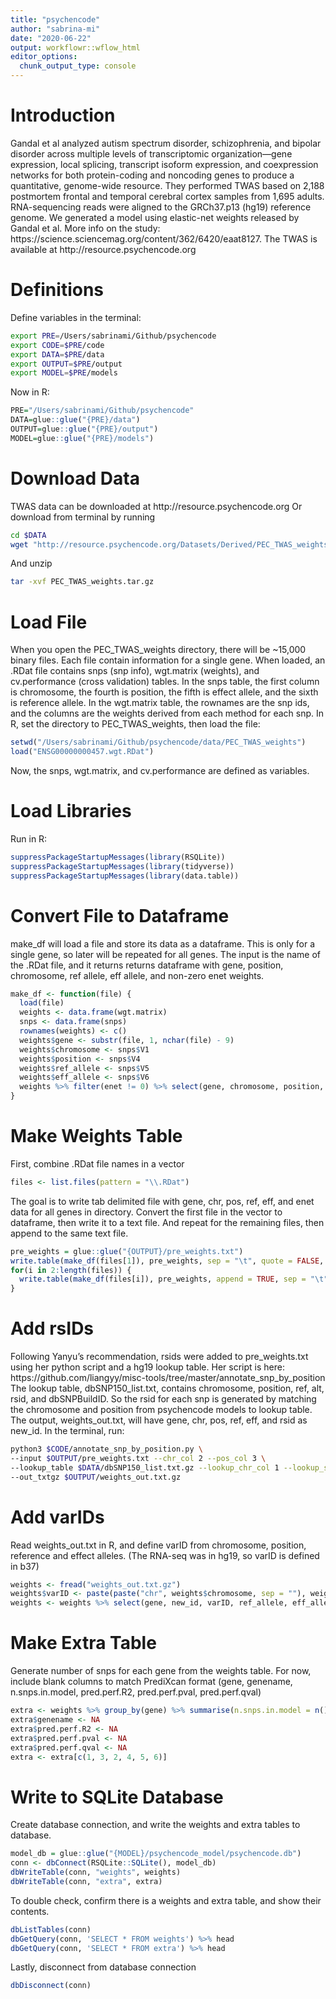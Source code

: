 ```yaml
---
title: "psychencode"
author: "sabrina-mi"
date: "2020-06-22"
output: workflowr::wflow_html
editor_options:
  chunk_output_type: console
---
```


# Introduction
Gandal et al analyzed autism spectrum disorder, schizophrenia, and bipolar disorder across multiple levels of transcriptomic organization—gene expression, local splicing, transcript isoform expression, and coexpression networks for both protein-coding and noncoding genes to produce a quantitative, genome-wide resource. 
They performed TWAS based on 2,188 postmortem frontal and temporal cerebral cortex samples from 1,695 adults. RNA-sequencing reads were aligned to the GRCh37.p13 (hg19) reference genome. We generated a model using elastic-net weights released by Gandal et al.
More info on the study: https://science.sciencemag.org/content/362/6420/eaat8127.
The TWAS is available at http://resource.psychencode.org

# Definitions
Define variables in the terminal:
```bash
export PRE=/Users/sabrinami/Github/psychencode
export CODE=$PRE/code
export DATA=$PRE/data
export OUTPUT=$PRE/output
export MODEL=$PRE/models
```
Now in R:
```r
PRE="/Users/sabrinami/Github/psychencode"
DATA=glue::glue("{PRE}/data")
OUTPUT=glue::glue("{PRE}/output")
MODEL=glue::glue("{PRE}/models")
```

# Download Data
TWAS data can be downloaded at http://resource.psychencode.org
Or download from terminal by running

```bash
cd $DATA
wget "http://resource.psychencode.org/Datasets/Derived/PEC_TWAS_weights.tar.gz"
```
And unzip
```bash
tar -xvf PEC_TWAS_weights.tar.gz
```

# Load File
When you open the PEC_TWAS_weights directory, there will be ~15,000 binary files. Each file contain information for a single gene.
When loaded, an .RDat file contains snps (snp info), wgt.matrix (weights), and cv.performance (cross validation) tables.
In the snps table, the first column is chromosome, the fourth is position, the fifth is effect allele, and the sixth is reference allele.
In the wgt.matrix table, the rownames are the snp ids, and the columns are the weights derived from each method for each snp.
In R, set the directory to PEC_TWAS_weights, then load the file:

```r
setwd("/Users/sabrinami/Github/psychencode/data/PEC_TWAS_weights")
load("ENSG00000000457.wgt.RDat")
```
Now, the snps, wgt.matrix, and cv.performance are defined as variables.

# Load Libraries
Run in R:
```r
suppressPackageStartupMessages(library(RSQLite))
suppressPackageStartupMessages(library(tidyverse))
suppressPackageStartupMessages(library(data.table))
```

# Convert File to Dataframe
make_df will load a file and store its data as a dataframe. This is only for a single gene, so later will be repeated for all genes.
The input is the name of the .RDat file, and it returns returns dataframe with gene, position, chromosome, ref allele, eff allele, and non-zero enet weights.

```r
make_df <- function(file) {
  load(file)  
  weights <- data.frame(wgt.matrix) 
  snps <- data.frame(snps) 
  rownames(weights) <- c() 
  weights$gene <- substr(file, 1, nchar(file) - 9)
  weights$chromosome <- snps$V1 
  weights$position <- snps$V4
  weights$ref_allele <- snps$V5
  weights$eff_allele <- snps$V6
  weights %>% filter(enet != 0) %>% select(gene, chromosome, position, ref_allele, eff_allele, enet)
}
```

# Make Weights Table
First, combine .RDat file names in a vector
```r
files <- list.files(pattern = "\\.RDat")
```
The goal is to write tab delimited file with gene, chr, pos, ref, eff, and enet data for all genes in directory. Convert the first file in the vector to dataframe, then write it to a text file. And repeat for the remaining files, then append to the same text file.
```r
pre_weights = glue::glue("{OUTPUT}/pre_weights.txt")
write.table(make_df(files[1]), pre_weights, sep = "\t", quote = FALSE, row.names = FALSE)
for(i in 2:length(files)) {
  write.table(make_df(files[i]), pre_weights, append = TRUE, sep = "\t", quote = FALSE, col.names = FALSE, row.names = FALSE)
}
```

# Add rsIDs
Following Yanyu's recommendation, rsids were added to pre_weights.txt using her python script and a hg19 lookup table. 
Her script is here: https://github.com/liangyy/misc-tools/tree/master/annotate_snp_by_position
The lookup table, dbSNP150_list.txt, contains chromosome, position, ref, alt, rsid, and dbSNPBuildID. So the rsid for each snp is generated by matching the chromosome and position from psychencode models to lookup table.
The output, weights_out.txt, will have gene, chr, pos, ref, eff, and rsid as new_id.
In the terminal, run:
```bash
python3 $CODE/annotate_snp_by_position.py \
--input $OUTPUT/pre_weights.txt --chr_col 2 --pos_col 3 \
--lookup_table $DATA/dbSNP150_list.txt.gz --lookup_chr_col 1 --lookup_start_col 2 --lookup_end_col 2 --lookup_newid_col 5 --if_input_has_header 1 \
--out_txtgz $OUTPUT/weights_out.txt.gz
```

# Add varIDs

Read weights_out.txt in R, and define varID from chromosome, position, reference and effect alleles. (The RNA-seq was in hg19, so varID is defined in b37)

```r
weights <- fread("weights_out.txt.gz")
weights$varID <- paste(paste("chr", weights$chromosome, sep = ""), weights$position, weights$ref_allele, weights$eff_allele, "b37", sep = "_")
weights <- weights %>% select(gene, new_id, varID, ref_allele, eff_allele, enet) %>% rename(weight = enet, rsid = new_id)
```

# Make Extra Table

Generate number of snps for each gene from the weights table. For now, include blank columns to match PrediXcan format (gene, genename, n.snps.in.model, pred.perf.R2, pred.perf.pval, pred.perf.qval)

```r
extra <- weights %>% group_by(gene) %>% summarise(n.snps.in.model = n())
extra$genename <- NA
extra$pred.perf.R2 <- NA
extra$pred.perf.pval <- NA
extra$pred.perf.qval <- NA
extra <- extra[c(1, 3, 2, 4, 5, 6)]
```

# Write to SQLite Database
Create database connection, and write the weights and extra tables to database.
```r
model_db = glue::glue("{MODEL}/psychencode_model/psychencode.db")
conn <- dbConnect(RSQLite::SQLite(), model_db)
dbWriteTable(conn, "weights", weights)
dbWriteTable(conn, "extra", extra)
```
To double check, confirm there is a weights and extra table, and show their contents.
```r
dbListTables(conn)
dbGetQuery(conn, 'SELECT * FROM weights') %>% head
dbGetQuery(conn, 'SELECT * FROM extra') %>% head
```
Lastly, disconnect from database connection
```r
dbDisconnect(conn)
```
